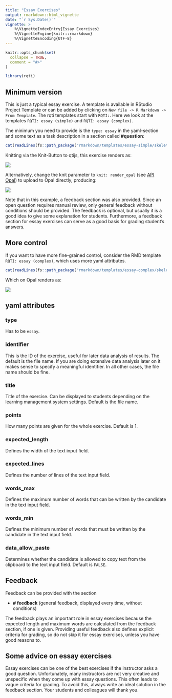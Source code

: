 ```yaml
---
title: "Essay Exercises"
output: rmarkdown::html_vignette
date: "`r Sys.Date()`"
vignette: >
    %\VignetteIndexEntry{Essay Exercises}
    %\VignetteEngine{knitr::rmarkdown}
    %\VignetteEncoding{UTF-8}
---
```


```r
knitr::opts_chunk$set(
  collapse = TRUE,
  comment = "#>"
)
```

```r
library(rqti)
```

## Minimum version

This is just a typical essay exercise. A template is available in RStudio Project Template or can be added by clicking on `New file -> R Markdown -> From Template`.  The rqti templates start with `RQTI:`. Here we look at the templates `RQTI: essay (simple)` and `RQTI: essay (complex)`.

The minimum you need to provide is the `type: essay` in the yaml-section and some text as a task description in a section called **\#question**:

```r
cat(readLines(fs::path_package("rmarkdown/templates/essay-simple/skeleton", "skeleton.Rmd", package = "rqti")), sep = '\n')
```

Knitting via the Knit-Button to qtijs, this exercise renders as:

![](images/essay.png)

Alternatively, change the knit parameter to `knit: render_opal` (see [API Opal](api_opal.html)) to upload to Opal directly, producing:

![](images/essay-simple.jpg)

Note that in this example, a feedback section was also provided. Since an open question requires manual review, only general feedback without conditions should be provided. The feedback is optional, but usually it is a good idea to give some explanation for students. Furthermore, a feedback section for essay exercises can serve as a good basis for grading student's answers.

## More control

If you want to have more fine-grained control, consider the RMD template `RQTI: essay (complex)`, which uses more yaml attributes.

```r
cat(readLines(fs::path_package("rmarkdown/templates/essay-complex/skeleton", "skeleton.Rmd", package = "rqti")), sep = '\n')
```

Which on Opal renders as:

![](images/essay-complex.jpg)

## yaml attributes

### type

Has to be `essay`.

### identifier

This is the ID of the exercise, useful for later data analysis of results. The default is the file name. If you are doing extensive data analysis later on it makes sense to specify a meaningful identifier. In all other cases, the file name should be fine.

### title

Title of the exercise. Can be displayed to students depending on the learning management system settings. Default is the file name.

### points

How many points are given for the whole exercise. Default is 1. 

### expected_length

Defines the width of the text input field.

### expected_lines

Defines the number of lines of the text input field.

### words_max

Defines the maximum number of words that can be written by the candidate in the text input field.

### words_min

Defines the minimum number of words that must be written by the candidate in the text input field.

### data_allow_paste

Determines whether the candidate is allowed to copy text from the clipboard to the text input field. Default is `FALSE`.

## Feedback

Feedback can be provided with the section

-  **\# feedback** (general feedback, displayed every time, without conditions)

The feedback plays an important role in essay exercises because the expected length and maximum words are calculated from the feedback section, if one is given. Providing useful feedback also defines explicit criteria for grading, so do not skip it for essay exercises, unless you have good reasons to.

## Some advice on essay exercises

Essay exercises can be one of the best exercises if the instructor asks a good question. Unfortunately, many instructors are not very creative and unspecific when they come up with essay questions. This often leads to vague criteria for grading. To avoid this, always write an ideal solution in the feedback section. Your students and colleagues will thank you.

